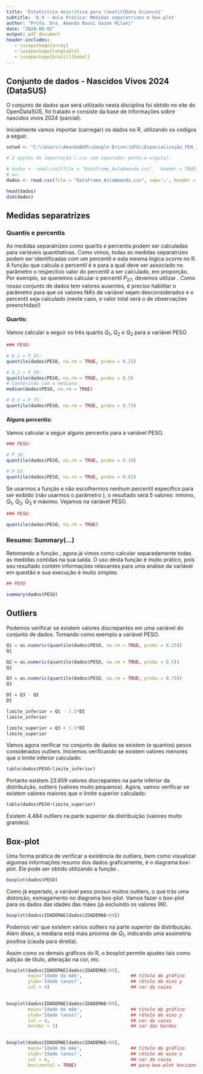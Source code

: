 ---
title: 'Estatística descritiva para \textit{Data Science}'
subtitle: '0.9 - Aula Prática: Medidas separatrizes e box-plot'
author: "Profa. Dra. Amanda Buosi Gazon Milani"
date: "2024-08-02"
output: pdf_document
header-includes:
   - \usepackage{array}
   - \usepackage{longtable}
   - \usepackage[brazil]{babel}
---

## Conjunto de dados - Nascidos Vivos 2024 (DataSUS)

O conjunto de dados que será utilizado nesta disciplina foi obtido no site do OpenDataSUS, foi tratado e consiste da base de informações sobre nascidos vivos 2024 (parcial).


\vspace{0.5cm}

Inicialmente vamos importar (carregar) os dados no R, utilizando os códigos a seguir.  

\vspace{0.2cm}
```{r}
setwd <- "C:\\Users\\AmandaBGM\\Google Drive\\UFG\\Especialização_FEN_IME\\2024\\Scripts"

# 2 opções de importação (.csv com separador ponto-e-vígula):

# dados <- read.csv2(file = "Dataframe_AulaAmanda.csv",  header = TRUE)
# ou:
dados <- read.csv(file = "Dataframe_AulaAmanda.csv", sep=';', header = TRUE)

head(dados)
dim(dados)
```

\vspace{0.5cm}

## Medidas separatrizes

\vspace{0.5cm}


### Quantis e percentis

\vspace{0.5cm}


As medidas separatrizes como quartis e percentis podem ser calculadas para variáveis quantitativas. Como vimos, todas as medidas separatrizes podem ser identificadas com um percentil e esta mesma lógica ocorre no R. A função que calcula  o percentil é \texttt{quantile(...)} e para a qual deve ser associado no parâmetro \texttt{probs=...} o respectivo valor do percentil a ser calculado, em proporção. Por exemplo, se queremos calcular o percentil $P_{27}$, devemos utilizar \texttt{probs=0.27}. Como nosso conjunto de dados tem valores ausentes, é preciso habilitar o parâmetro \texttt{na.rm = TRUE} para que os valores NA's da variável sejam desconsiderados e o percentil seja calculado (neste caso, o valor total será o de observações preenchidas!)

\vspace{0.5cm}

#### Quartis:

\vspace{0.5cm}

Vamos calcular a seguir os três quartis $Q_1$, $Q_2$ e $Q_3$ para a variável PESO.

\vspace{0.5cm}

```{r}
### PESO:

# Q_1 = P_25:
quantile(dados$PESO, na.rm = TRUE, probs = 0.25)

# Q_2 = P_50:
quantile(dados$PESO, na.rm = TRUE, probs = 0.5)
# Conferindo com a mediana:
median(dados$PESO, na.rm = TRUE)

# Q_3 = P_75:
quantile(dados$PESO, na.rm = TRUE, probs = 0.75)

```
\vspace{0.5cm}

#### Alguns percentis:

\vspace{0.5cm}

Vamos calcular a seguir alguns percentis  para a variável PESO.

\vspace{0.5cm}

```{r}
### PESO:

# P_10:
quantile(dados$PESO, na.rm = TRUE, probs = 0.10)

# P_82:
quantile(dados$PESO, na.rm = TRUE, probs = 0.82)

```

\vspace{0.5cm}

\textbf{Observação:} Se usarmos a função \texttt{quantile(...)} e não escolhermos nenhum percentil específico para ser exibido (não usarmos o parâmetro \texttt{probs=}), o resultado será 5 valores: mínimo, $Q_1$, $Q_2$, $Q_3$ e máximo. Vejamos na variável PESO.

\vspace{0.5cm}


```{r}
### PESO:

quantile(dados$PESO, na.rm = TRUE)

```


\vspace{0.5cm}

### Resumo: Summary(...)

\vspace{0.5cm}

Retomando a função \texttt{summary(...)}, agora já vimos como calcular separadamente todas as medidas contidas na sua saída. O uso desta função é muito prático, pois seu resultado contém informações relavantes para uma análise da variável em questão e sua execução é muito simples.

\vspace{0.5cm}

```{r}
## PESO

summary(dados$PESO)

```


\newpage
## Outliers

\vspace{0.5cm}


Podemos verificar se existem valores discrepantes em uma variável do conjunto de dados. Tomando como exemplo a variável PESO.

\vspace{0.5cm}

```{r}
Q1 = as.numeric(quantile(dados$PESO, na.rm = TRUE, probs = 0.25))
Q1

Q2 = as.numeric(quantile(dados$PESO, na.rm = TRUE, probs = 0.5))
Q2

Q3 = as.numeric(quantile(dados$PESO, na.rm = TRUE, probs = 0.75))
Q3

DI = Q3 - Q1
DI

limite_inferior = Q1 - 1.5*DI
limite_inferior

limite_superior = Q3 + 1.5*DI
limite_superior

```

\vspace{0.5cm}

Vamos agora verificar no conjunto de dados se existem (e quantos) pesos considerados outliers. Iniciemos verificando se existem valores menores que o limite inferior calculado:

\vspace{0.5cm}

```{r}
table(dados$PESO<limite_inferior)
```

\vspace{0.5cm}

Portanto existem 23.659 valores discrepantes na parte inferior da distribuição, outliers (valores muito pequenos). Agora, vamos verificar se existem valores maiores que o limite superior calculado:

\vspace{0.5cm}

```{r}
table(dados$PESO>limite_superior)
```

\vspace{0.5cm}

Existem 4.484 outliers na parte superior da distribuição (valores muito grandes).


\vspace{0.5cm}

## Box-plot

\vspace{0.5cm}

Uma forma prática de verificar a existência de outliers, bem como visualizar algumas informações resumo dos dados graficamente, é o diagrama box-plot. Ele pode ser obtido utilizando a função \texttt{boxplot(...)}.

\vspace{0.5cm}

```{r, out.width="80%", fig.align='center'}
boxplot(dados$PESO)
```

\vspace{0.5cm}

Como já esperado, a variável peso possui muitos outliers, o que trás uma distorção, esmagamento no diagrama box-plot. Vamos fazer o box-plot para os dados das idades das mães (já excluindo os valores 99).

\vspace{0.5cm}


```{r, out.width="80%", fig.align='center'}
boxplot(dados$IDADEMAE[dados$IDADEMAE<99])
```

\vspace{0.5cm}

Podemos ver que existem vários outliers na parte superior da distribuição. Além disso, a mediana está mais próxima de $Q_1$, indicando uma assimetria positiva (cauda para direita).

Assim como os demais gráficos do R, o boxplot permite ajustes tais como adição de título, alteração na cor, etc.

\vspace{0.5cm}

```{r, out.width="80%", fig.align='center'}
boxplot(dados$IDADEMAE[dados$IDADEMAE<99], 
        main='Idade da mãe',                  ## título do gráfico
        ylab='Idade (anos)',                  ## rótulo do eixo y
        col = 4)                              ## cor da caixa
                          
```

```{r, out.width="80%", fig.align='center'}
boxplot(dados$IDADEMAE[dados$IDADEMAE<99], 
        main='Idade da mãe',                  ## título do gráfico
        ylab='Idade (anos)',                  ## rótulo do eixo y
        col = 4,                              ## cor da caixa
        border = 3)                           ## cor das bordas
                          
```
```{r, out.width="90%", fig.align='center'}
boxplot(dados$IDADEMAE[dados$IDADEMAE<99], 
        main='Idade da mãe',                  ## título do gráfico
        xlab='Idade (anos)',                  ## rótulo do eixo x
        col = 4,                              ## cor da caixa
        horizontal = TRUE)                    ## para box-plot horizontal
                          
```

